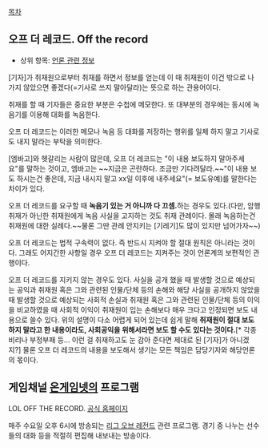 [[목차]]
== 오프 더 레코드. Off the record ==
* 상위 항목: [[언론 관련 정보]]

[기자]가 취재원으로부터 취재를 하면서 정보를 얻는데 이 때 취재원이 이건 밖으로 나가지 않았으면 좋겠다(=기사로 쓰지 말아달라)는 뜻으로 하는 관용어이다. 

취재를 할 때 기자들은 중요한 부분은 수첩에 메모한다. 또 대부분의 경우에는 동시에 녹음기를 이용해 대화를 녹음한다.

오프 더 레코드는 이러한 메모나 녹음 등 대화를 저장하는 행위를 일체 하지 말고 기사로도 내지 말라는 부탁을 의미한다. 

[엠바고]와 헷갈리는 사람이 많은데, 오프 더 레코드는 "이 내용 보도하지 말아주세요"를 말하는 것이고, 엠바고는 ~~지금은 곤란하다. 조금만 기다려달라.~~"이 내용 보도 하시는건 좋은데, 지금 내시지 말고 xx일 이후에 내주세요"(= 보도유예)를 말한다는 차이가 있다.

오프 더 레코드를 요구할 때 '''녹음기 있는 거 아니까 다 끄셈.'''하는 경우도 있다.(다만, 암행 취재가 아닌한 취재원에게 녹음 사실을 고지하는 것도 취재 관례이다. 몰래 녹음하는건 취재원에 대한 실례다.~~물론 그딴 관례 안지키는  [기레기]도 많이 있지만 넘어가자~~)

오프 더 레코드는 법적 구속력이 없다. 즉 반드시 지켜야 할 절대 원칙은 아니라는 것이다. 그래도 어지간한 사항일 경우 오프 더 레코드는 지켜주는 것이 언론계의 보편적인 관행이다.

오프 더 레코드를 지키지 않는 경우도 있다. 사실을 공개 했을 때 발생할 것으로 예상되는 공익과 취재원 혹은 그와 관련된 인물/단체 등의 손해와 해당 사실을 공개하지 않았을 때 발생할 것으로 예상되는 사회적 손실과 취재원 혹은 그와 관련된 인물/단체 등의 이익을 비교하였을 때 사회적 이익이 취재원이 입는 손해보다 매우 크다고 인정되면 보도 내용으로 쓸수 있다. 위의 설명이 다소 어렵게 되어 있는데 쉽게 말해 '''취재원이 절대 보도하지 말라고 한 내용이라도, 사회공익을 위해서라면 보도 할 수도 있다는 것이다.'''[* 각종 비리나 부정부패 등... 이런 걸 취재하고도 눈 감아 준다면 제대로 된 [기자]가 아니겠지?] 물론 오프 더 레코드의 내용을 보도해서 생기는 모든 책임은 담당기자와 해당언론의 몫이다.

== 게임채널 [[온게임넷]]의 프로그램 ==
LOL OFF THE RECORD. [http://www.tooniland.com/ongame/leagueMain.tl?leagueId=record 공식 홈페이지]

매주 수요일 오후 6시에 방송되는 [[리그 오브 레전드]] 관련 프로그램. 경기 중 나누는 선수들의 대화 등을 적절히 편집해 내보내는 방송이다.
